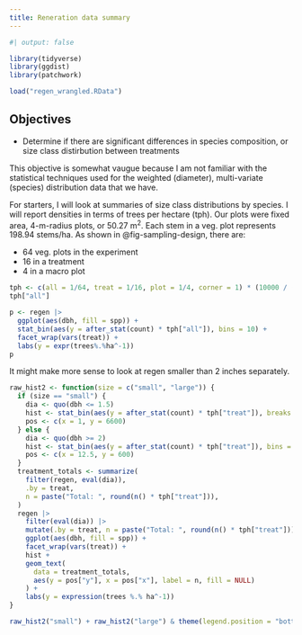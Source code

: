 ```yaml
---
title: Reneration data summary
---
```


```r
#| output: false

library(tidyverse)
library(ggdist)
library(patchwork)

load("regen_wrangled.RData")
```

## Objectives

- Determine if there are significant differences in species composition, or size
  class distirbution between treatments

This objective is somewhat vaugue because I am not familiar with the statistical
techniques used for the weighted (diameter), multi-variate (species)
distribution data that we have.

For starters, I will look at summaries of size class distributions by species. I
will report densities in terms of trees per hectare (tph). Our plots were fixed
area, 4-m-radius plots, or 50.27 m^2^. Each stem in a veg. plot represents
198.94 stems/ha. As shown in @fig-sampling-design, there are:

- 64 veg. plots in the experiment
- 16 in a treatment
- 4 in a macro plot

```r
tph <- c(all = 1/64, treat = 1/16, plot = 1/4, corner = 1) * (10000 / (16 * pi))
tph["all"]

p <- regen |>
  ggplot(aes(dbh, fill = spp)) +
  stat_bin(aes(y = after_stat(count) * tph["all"]), bins = 10) +
  facet_wrap(vars(treat)) +
  labs(y = expr(trees%.%ha^-1))
p

```

It might make more sense to look at regen smaller than 2 inches separately.

```r

raw_hist2 <- function(size = c("small", "large")) {
  if (size == "small") {
    dia <- quo(dbh <= 1.5)
    hist <- stat_bin(aes(y = after_stat(count) * tph["treat"]), breaks = 0:2)
    pos <- c(x = 1, y = 6600)
  } else {
    dia <- quo(dbh >= 2)
    hist <- stat_bin(aes(y = after_stat(count) * tph["treat"]), bins = 10)
    pos <- c(x = 12.5, y = 600)
  }
  treatment_totals <- summarize(
    filter(regen, eval(dia)),
    .by = treat,
    n = paste("Total: ", round(n() * tph["treat"])),
  )
  regen |>
    filter(eval(dia)) |>
    mutate(.by = treat, n = paste("Total: ", round(n() * tph["treat"]))) |>
    ggplot(aes(dbh, fill = spp)) +
    facet_wrap(vars(treat)) +
    hist +
    geom_text(
      data = treatment_totals,
      aes(y = pos["y"], x = pos["x"], label = n, fill = NULL)
    ) +
    labs(y = expression(trees %.% ha^-1))
}

raw_hist2("small") + raw_hist2("large") & theme(legend.position = "bottom")

```


